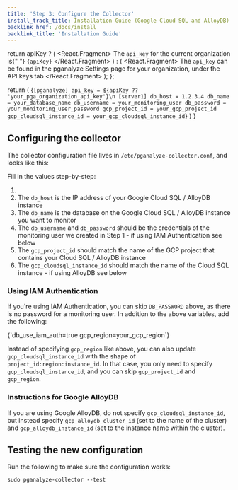 ```yaml
---
title: 'Step 3: Configure the Collector'
install_track_title: Installation Guide (Google Cloud SQL and AlloyDB)
backlink_href: /docs/install
backlink_title: 'Installation Guide'
---
```



  return apiKey ? (
    <React.Fragment>
      The <code>api_key</code> for the current organization is{" "}
      <code>{apiKey}</code>
    </React.Fragment>
  ) : (
    <React.Fragment>
      The <code>api_key</code> can be found in the pganalyze Settings page for
      your organization, under the API keys tab
    </React.Fragment>
  );
};

  return (
    <CodeBlock>
      {`[pganalyze]
api_key = ${apiKey ?? 'your_pga_organization_api_key'}\n
[server1]
db_host = 1.2.3.4
db_name = your_database_name
db_username = your_monitoring_user
db_password = your_monitoring_user_password
gcp_project_id = your_gcp_project_id
gcp_cloudsql_instance_id = your_gcp_cloudsql_instance_id`}
    </CodeBlock>
  )
}

## Configuring the collector

The collector configuration file lives in `/etc/pganalyze-collector.conf`, and looks like this:

<ConfigSample apiKey={props.apiKey} />

Fill in the values step-by-step:

1. <APIKeyInstructions apiKey={props.apiKey} />
2. The `db_host` is the IP address of your Google Cloud SQL / AlloyDB instance
3. The `db_name` is the database on the Google Cloud SQL / AlloyDB instance you want to monitor
4. The `db_username` and `db_password` should be the credentials of the monitoring user we created in Step 1 - if using IAM Authentication see below
5. The `gcp_project_id` should match the name of the GCP project that contains your Cloud SQL / AlloyDB instance
6. The `gcp_cloudsql_instance_id` should match the name of the Cloud SQL instance - if using AlloyDB see below

### Using IAM Authentication

If you're using IAM Authentication, you can skip `DB_PASSWORD` above, as there is no password for a monitoring user.
In addition to the above variables, add the following:

<CodeBlock>
{`db_use_iam_auth=true
gcp_region=your_gcp_region`}
</CodeBlock>

Instead of specifying `gcp_region` like above, you can also update `gcp_cloudsql_instance_id` with the shape of `project_id:region:instance_id`.
In that case, you only need to specify `gcp_cloudsql_instance_id`, and you can skip `gcp_project_id` and `gcp_region`.

### Instructions for Google AlloyDB

If you are using Google AlloyDB, do not specify `gcp_cloudsql_instance_id`, but instead specify `gcp_alloydb_cluster_id` (set to the name of the cluster) and `gcp_alloydb_instance_id` (set to the instance name within the cluster).

## Testing the new configuration

Run the following to make sure the configuration works:

```
sudo pganalyze-collector --test
```

<PublicLastStepLogInsightsLink />
